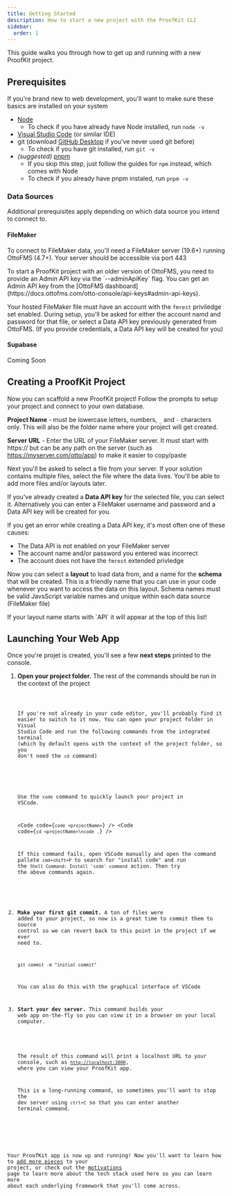 ```yaml
---
title: Getting Started
description: How to start a new project with the ProofKit CLI
sidebar:
  order: 1
---
```



This guide walks you through how to get up and running with a new ProofKit project.

## Prerequisites

If you're brand new to web development, you'll want to make sure these basics are installed on your system

- [Node](https://nodejs.org/en)
  - To check if you have already have Node installed, run `node -v`
- [Visual Studio Code](https://code.visualstudio.com/download) (or similar IDE)
- git (download [GitHub Desktop](https://github.com/apps/desktop) if you've never used git before)
  - To check if you have git installed, run `git -v`
- _(suggested)_ [pnpm](https://pnpm.io/installation)
  - If you skip this step, just follow the guides for `npm` instead, which comes with Node
  - To check if you already have pnpm instaled, run `pnpm -v`

### Data Sources

Additional prerequisites apply depending on which data source you intend to connect to.

#### FileMaker

To connect to FileMaker data, you'll need a FileMaker server (19.6+) running OttoFMS (4.7+). Your server should be accessible via port 443

<Aside title="For older versions of OttoFMS">
  To start a ProofKit project with an older version of OttoFMS, you need to provide an Admin API key via the `--adminApiKey` flag. You can get an Admin API key from the [OttoFMS dashboard](https://docs.ottofms.com/otto-console/api-keys#admin-api-keys).

  <CliCommand command="@proofgeist/kit init --adminApiKey=<YourAdminApiKey>" type="execute" />
</Aside>

Your hosted FileMaker file must have an account with the `fmrest` priviledge set enabled. During setup, you'll be asked for either the account namd and password for that file, or select a Data API key previously generated from OttoFMS. (If you provide credentials, a Data API key will be created for you)

#### Supabase

Coming Soon

## Creating a ProofKit Project

Now you can scaffold a new ProofKit project! Follow the prompts to setup your project and connect to your own database.

<InitCommand />

**Project Name** - must be lowercase letters, numbers, `_` and `-` characters only. This will also be the folder name where your project will get created.

**Server URL** - Enter the URL of your FileMaker server. It must start with https:// but can be any path on the server (such as https://myserver.com/otto/app) to make it easier to copy/paste

Next you'll be asked to select a file from your server. If your solution contains multiple files, select the file where the data lives. You'll be able to add more files and/or layouts later.

If you've already created a **Data API key** for the selected file, you can select it. Alternatively you can enter a FileMaker username and password and a Data API key will be created for you.

<Aside type="caution" title="Data API Key Troubleshooting">
If you get an error while creating a Data API key, it's most often one of these causes:

- The Data API is not enabled on your FileMaker server
- The account name and/or password you entered was incorrect
- The account does not have the `fmrest` extended privledge

</Aside>

Now you can select a **layout** to load data from, and a name for the **schema** that will be created. This is a friendly name that you can use in your code whenever you want to access the data on this layout. Schema names must be valid JavsScript variable names and unique within each data source (FileMaker file)

<Aside type="tip">
  If your layout name starts with `API` it will appear at the top of this list!
</Aside>

## Launching Your Web App

Once you're projet is created, you'll see a few **next steps** printed to the console.

<Steps>

1. **Open your project folder.** The rest of the commands should be run in the context of the project

   <Code code="cd <projectName>" frame="none" />

   If you're not already in your code editor, you'll probably find it easier to switch to it now. You can open your project folder in Visual Studio Code and run the following commands from the integrated terminal (which by default opens with the context of the project folder, so you don't need the `cd` command)

      <Aside type="tip">

   Use the `code` command to quickly launch your project in VSCode.

   <Code code={`code <projectName>`} />
   <Code code={`cd <projectName>\ncode .`} />

   If this command fails, open VSCode manually and open the command pallete `cmd+shift+P` to search for "install code" and run the `Shell Command: Install 'code' command` action. Then try the above commands again.

      </Aside>

2. **Make your first git commit.** A ton of files were added to your project, so now is a great time to commit them to source control so we can revert back to this point in the project if we ever need to.

   `git commit -m "initial commit"`

   You can also do this with the graphical interface of VSCode

3. **Start your dev server.** This command builds your web app on-the-fly so you can view it in a browser on your local computer.

   <CliCommand command="dev" frame="none" />

   The result of this command will print a localhost URL to your console, such as [`http://localhost:3000`](http://localhost:3000), where you can view your ProofKit app.

   This is a long-running command, so sometimes you'll want to stop the dev server using `ctrl+C` so that you can enter another terminal command.

</Steps>

Your ProofKit app is now up and running! Now you'll want to learn how to [add more pieces](/guides/adding-components) to your project, or check out the [motivations](/guides/motivation) page to learn more about the tech stack used here so you can learn more about each underlying framework that you'll come across.
